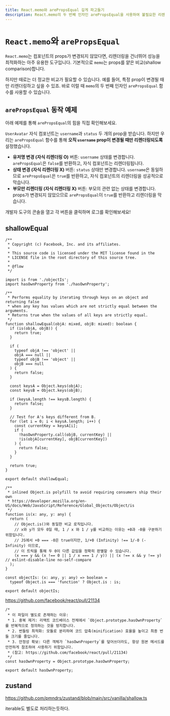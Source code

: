 ```yaml
---
title: React.memo와 arePropsEqual 깊게 파고들기
description: React.memo의 두 번째 인자인 arePropsEqual을 사용하여 불필요한 리렌더링을 막는 방법을 알아봅니다.
---
```



# `React.memo`와 `arePropsEqual`

`React.memo`는 컴포넌트의 props가 변경되지 않았다면, 리렌더링을 건너뛰어 성능을 최적화하는 아주 유용한 도구입니다. 기본적으로 `memo`는 props를 얕은 비교(shallow comparison)합니다.

하지만 때로는 더 정교한 비교가 필요할 수 있습니다. 예를 들어, 특정 prop이 변경될 때만 리렌더링하고 싶을 수 있죠. 바로 이럴 때 `memo`의 두 번째 인자인 `arePropsEqual` 함수를 사용할 수 있습니다.

## `arePropsEqual` 동작 예제

아래 예제를 통해 `arePropsEqual`의 힘을 직접 확인해보세요.

`UserAvatar` 자식 컴포넌트는 `username`과 `status` 두 개의 prop을 받습니다. 하지만 우리는 `arePropsEqual` 함수를 통해 **오직 `username` prop이 변경될 때만 리렌더링되도록** 설정했습니다.

- **유저명 변경 (자식 리렌더링 O)** 버튼: `username` 상태를 변경합니다. `arePropsEqual`은 `false`를 반환하고, 자식 컴포넌트는 리렌더링됩니다.
- **상태 변경 (자식 리렌더링 X)** 버튼: `status` 상태만 변경합니다. `username`은 동일하므로 `arePropsEqual`은 `true`를 반환하고, 자식 컴포넌트의 리렌더링을 성공적으로 막습니다.
- **부모만 리렌더링 (자식 리렌더링 X)** 버튼: 부모의 관련 없는 상태를 변경합니다. props가 변경되지 않았으므로 `arePropsEqual`이 `true`를 반환하고 리렌더링을 막습니다.

개발자 도구의 콘솔을 열고 각 버튼을 클릭하며 로그를 확인해보세요!

<ArePropsEqualExample />

## shallowEqual

```tsx
/**
 * Copyright (c) Facebook, Inc. and its affiliates.
 *
 * This source code is licensed under the MIT license found in the
 * LICENSE file in the root directory of this source tree.
 *
 * @flow
 */

import is from './objectIs';
import hasOwnProperty from './hasOwnProperty';

/**
 * Performs equality by iterating through keys on an object and returning false
 * when any key has values which are not strictly equal between the arguments.
 * Returns true when the values of all keys are strictly equal.
 */
function shallowEqual(objA: mixed, objB: mixed): boolean {
  if (is(objA, objB)) {
    return true;
  }

  if (
    typeof objA !== 'object' ||
    objA === null ||
    typeof objB !== 'object' ||
    objB === null
  ) {
    return false;
  }

  const keysA = Object.keys(objA);
  const keysB = Object.keys(objB);

  if (keysA.length !== keysB.length) {
    return false;
  }

  // Test for A's keys different from B.
  for (let i = 0; i < keysA.length; i++) {
    const currentKey = keysA[i];
    if (
      !hasOwnProperty.call(objB, currentKey) ||
      !is(objA[currentKey], objB[currentKey])
    ) {
      return false;
    }
  }

  return true;
}

export default shallowEqual;

```

```tsx
/**
 * inlined Object.is polyfill to avoid requiring consumers ship their own
 * https://developer.mozilla.org/en-US/docs/Web/JavaScript/Reference/Global_Objects/Object/is
 */
function is(x: any, y: any) {
  return (
    // Object.is()와 동일한 비교 로직입니다.
    // x와 y가 모두 0일 때, 1 / x 와 1 / y를 비교하는 이유는 +0과 -0을 구분하기 위함입니다.
    // JS에서 +0 === -0은 true이지만, 1/+0 (Infinity) !== 1/-0 (-Infinity) 이므로,
    // 이 트릭을 통해 두 0이 다른 값임을 정확히 판별할 수 있습니다.
    (x === y && (x !== 0 || 1 / x === 1 / y)) || (x !== x && y !== y) // eslint-disable-line no-self-compare
  );
}

const objectIs: (x: any, y: any) => boolean =
  typeof Object.is === 'function' ? Object.is : is;

export default objectIs;
```

https://github.com/facebook/react/pull/21134

```tsx
/*
 * 이 파일이 별도로 존재하는 이유:
 * 1. 중복 제거: 리액트 코드베이스 전체에서 `Object.prototype.hasOwnProperty`를 반복적으로 정의하는 것을 방지합니다.
 * 2. 번들링 최적화: 모듈로 분리하여 코드 압축(minification) 효율을 높이고 최종 번들 크기를 줄입니다.
 * 3. 안정성 확보: 다른 객체가 `hasOwnProperty`를 덮어쓰더라도, 항상 원본 메서드를 안전하게 참조하여 사용하기 위함입니다.
 * (참고: https://github.com/facebook/react/pull/21134)
 */
const hasOwnProperty = Object.prototype.hasOwnProperty;

export default hasOwnProperty;
```

## zustand

https://github.com/pmndrs/zustand/blob/main/src/vanilla/shallow.ts

iterable도 별도로 처리하는듯하다. 

